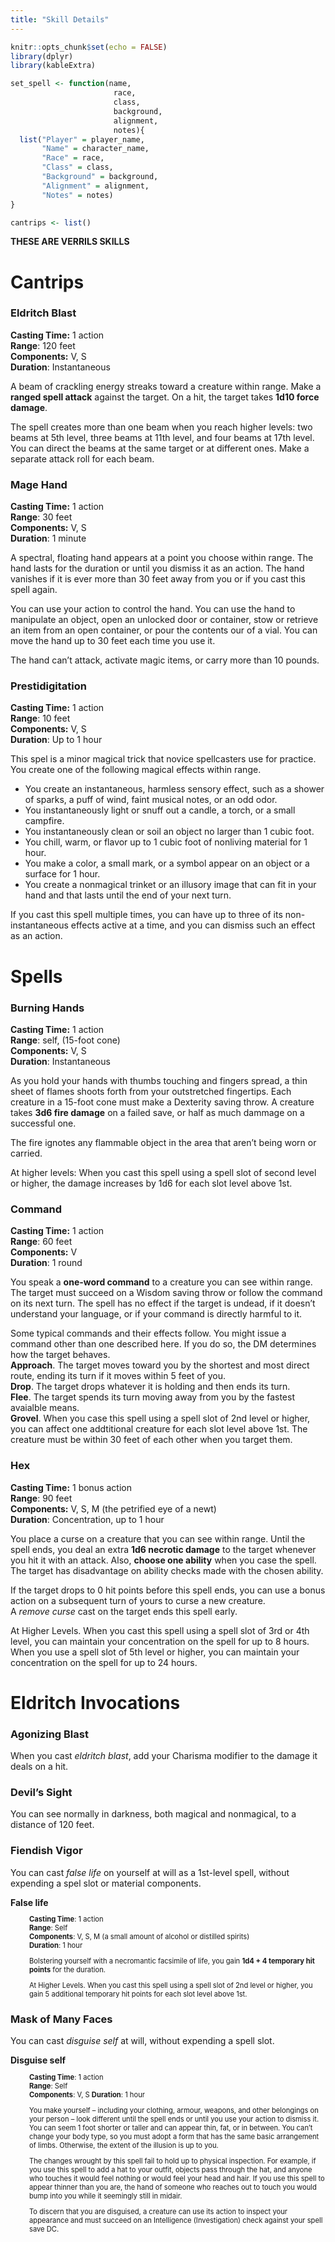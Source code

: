 ```yaml
---
title: "Skill Details"
---
```

  
  

```r
knitr::opts_chunk$set(echo = FALSE)
library(dplyr)
library(kableExtra)
```

```r
set_spell <- function(name,
                       race,
                       class,
                       background,
                       alignment,
                       notes){
  list("Player" = player_name,
       "Name" = character_name,
       "Race" = race,
       "Class" = class,
       "Background" = background,
       "Alignment" = alignment,
       "Notes" = notes)
}
```

```r

cantrips <- list()

```

**THESE ARE VERRILS SKILLS**

# Cantrips

### Eldritch Blast
**Casting Time:** 1 action    
**Range**: 120 feet    
**Components:** V, S  
**Duration**: Instantaneous  

A beam of crackling energy streaks toward a creature within range. Make a **ranged spell attack** against the target. On a hit, the target takes **1d10 force damage**.  

The spell creates more than one beam when you reach higher levels: two beams at 5th level, three beams at 11th level, and four beams at 17th level. You can direct the beams at the same target or at different ones. Make a separate attack roll for each beam.

### Mage Hand
**Casting Time:** 1 action    
**Range**: 30 feet    
**Components:** V, S  
**Duration**: 1 minute  

A spectral, floating hand appears at a point you choose within range. The hand lasts for the duration or until you dismiss it as an action. The hand vanishes if it is ever more than 30 feet away from you or if you cast this spell again.  

You can use your action to control the hand. You can use the hand to manipulate an object, open an unlocked door or container, stow or retrieve an item from an open container, or pour the contents our of a vial. You can move the hand up to 30 feet each time you use it.  

The hand can't attack, activate magic items, or carry more than 10 pounds.

### Prestidigitation
**Casting Time:** 1 action    
**Range**: 10 feet    
**Components:** V, S  
**Duration**: Up to 1 hour  

This spel is a minor magical trick that novice spellcasters use for practice. You create one of the following magical effects within range.  

+ You create an instantaneous, harmless sensory effect, such as a shower of sparks, a puff of wind, faint musical notes, or an odd odor.
+ You instantaneously light or snuff out a candle, a torch, or a small campfire.
+ You instantaneously clean or soil an object no larger than 1 cubic foot.
+ You chill, warm, or flavor up to 1 cubic foot of nonliving material for 1 hour.
+ You make a color, a small mark, or a symbol appear on an object or a surface for 1 hour.
+ You create a nonmagical trinket or an illusory image that can fit in your hand and that lasts until the end of your next turn.  

If you cast this spell multiple times, you can have up to three of its non-instantaneous effects active at a time, and you can dismiss such an effect as an action.


# Spells
### Burning Hands
**Casting Time:** 1 action    
**Range**: self, (15-foot cone)  
**Components:** V, S  
**Duration**: Instantaneous  

As you hold your hands with thumbs touching and fingers spread, a thin sheet of flames shoots forth from your outstretched fingertips. Each creature in a 15-foot cone must make a Dexterity saving throw. A creature takes **3d6 fire damage** on a failed save, or half as much dammage on a successful one. 

The fire ignotes any flammable object in the area that aren't being worn or carried.  

At higher levels: When you cast this spell using a spell slot of second level or higher, the damage increases by 1d6 for each slot level above 1st.

### Command
**Casting Time:** 1 action    
**Range**: 60 feet  
**Components:** V  
**Duration**: 1 round  

You speak a **one-word command** to a creature you can see within range. The target must succeed on a Wisdom saving throw or follow the command on its next turn. The spell has no effect if the target is undead, if it doesn't understand your language, or if your command is directly harmful to it.  

Some typical commands and their effects follow. You might issue a command other than one described here. If you do so, the DM determines how the target behaves.  
**Approach**. The target moves toward you by the shortest and most direct route, ending its turn if it moves within 5 feet of you.  
**Drop**. The target drops whatever it is holding and then ends its turn.  
**Flee**. The target spends its turn moving away from you by the fastest avaialble means.  
**Grovel**. When you case this spell using a spell slot of 2nd level or higher, you can affect one addtitional creature for each slot level above 1st. The creature must be within 30 feet of each other when you target them.

### Hex
**Casting Time:** 1 bonus action  
**Range**: 90 feet  
**Components:** V, S, M (the petrified eye of a newt)   
**Duration**: Concentration, up to 1 hour    

You place a curse on a creature that you can see within range. Until the spell ends, you deal an extra **1d6 necrotic damage** to the target whenever you hit it with an attack. Also, **choose one ability** when you case the spell. The target has disadvantage on ability checks made with the chosen ability.  

If the target drops to 0 hit points before this spell ends, you can use a bonus action on a subsequent turn of yours to curse a new creature.  
A *remove curse* cast on the target ends this spell early.  

At Higher Levels. When you cast this spell using a spell slot of 3rd or 4th level, you can maintain your concentration on the spell for up to 8 hours. When you use a spell slot of 5th level or higher, you can maintain your concentration on the spell for up to 24 hours.

# Eldritch Invocations

### Agonizing Blast
When you cast *eldritch blast*, add your Charisma modifier to the damage it deals on a hit.


### Devil's Sight
You can see normally in darkness, both magical and nonmagical, to a distance of 120 feet.


### Fiendish Vigor
You can cast *false life* on yourself at will as a 1st-level spell, without expending a spel slot or material components.  

**False life**   
<div style="font-size: 0.8em;padding-left:30px">
**Casting Time**: 1 action  
**Range**: Self  
**Components**: V, S, M (a small amount of alcohol or distilled spirits)  
**Duration**: 1 hour    

Bolstering yourself with a necromantic facsimile of life, you gain **1d4 + 4 temporary hit points** for the duration.    

At Higher Levels. When you cast this spell using a spell slot of 2nd level or higher, you gain 5 additional temporary hit points for each slot level above 1st.
</div>


### Mask of Many Faces
You can cast *disguise self* at will, without expending a spell slot.

**Disguise self**
<div style="font-size: 0.8em;padding-left:30px">
**Casting Time**: 1 action  
**Range**: Self  
**Components**: V, S 
**Duration**: 1 hour    

You make yourself -- including your clothing, armour, weapons, and other belongings on your person -- look different until the spell ends or until you use your action to dismiss it. You can seem 1 foot shorter or taller and can appear thin, fat, or in between. You can't change your body type, so you must adopt a form that has the same basic arrangement of limbs. Otherwise, the extent of the illusion is up to you.  

The changes wrought by this spell fail to hold up to physical inspection. For example, if you use this spell to add a hat to your outfit, objects pass through the hat, and anyone who touches it would feel nothing or would feel your head and hair. If you use this spell to appear thinner than you are, the hand of someone who reaches out to touch you would bump into you while it seemingly still in midair.  

To discern that you are disguised, a creature can use its action to inspect your appearance and must succeed on an Intelligence (Investigation) check against your spell save DC.
</div>
